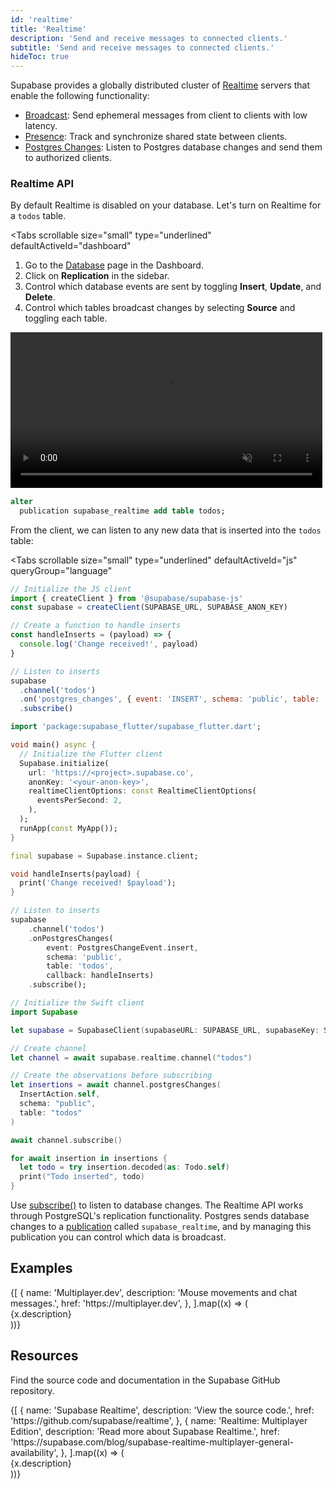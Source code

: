 ```yaml
---
id: 'realtime'
title: 'Realtime'
description: 'Send and receive messages to connected clients.'
subtitle: 'Send and receive messages to connected clients.'
hideToc: true
---
```


Supabase provides a globally distributed cluster of [Realtime](https://github.com/supabase/realtime) servers that enable the following functionality:

- [Broadcast](/docs/guides/realtime/broadcast): Send ephemeral messages from client to clients with low latency.
- [Presence](/docs/guides/realtime/presence): Track and synchronize shared state between clients.
- [Postgres Changes](/docs/guides/realtime/postgres-changes): Listen to Postgres database changes and send them to authorized clients.

### Realtime API

By default Realtime is disabled on your database. Let's turn on Realtime for a `todos` table.

 <Tabs
   scrollable
   size="small"
   type="underlined"
   defaultActiveId="dashboard"
 >
 <TabPanel id="dashboard" label="Dashboard">

1.  Go to the [Database](https://supabase.com/dashboard/project/_/database/tables) page in the Dashboard.
2.  Click on **Replication** in the sidebar.
3.  Control which database events are sent by toggling **Insert**, **Update**, and **Delete**.
4.  Control which tables broadcast changes by selecting **Source** and toggling each table.

<video width="99%" muted playsInline controls={true}>
  <source
    src="https://xguihxuzqibwxjnimxev.supabase.co/storage/v1/object/public/videos/docs/api/api-realtime.mp4"
    type="video/mp4"
  />
</video>

 </TabPanel>
 <TabPanel id="sql" label="SQL">

```sql
alter
  publication supabase_realtime add table todos;
```

 </TabPanel>
 </Tabs>

From the client, we can listen to any new data that is inserted into the `todos` table:

<Tabs
  scrollable
  size="small"
  type="underlined"
  defaultActiveId="js"
  queryGroup="language"
>
<TabPanel id="js" label="JavaScript">

```js
// Initialize the JS client
import { createClient } from '@supabase/supabase-js'
const supabase = createClient(SUPABASE_URL, SUPABASE_ANON_KEY)

// Create a function to handle inserts
const handleInserts = (payload) => {
  console.log('Change received!', payload)
}

// Listen to inserts
supabase
  .channel('todos')
  .on('postgres_changes', { event: 'INSERT', schema: 'public', table: 'todos' }, handleInserts)
  .subscribe()
```

</TabPanel>
<TabPanel id="dart" label="Dart">

```dart
import 'package:supabase_flutter/supabase_flutter.dart';

void main() async {
  // Initialize the Flutter client
  Supabase.initialize(
    url: 'https://<project>.supabase.co',
    anonKey: '<your-anon-key>',
    realtimeClientOptions: const RealtimeClientOptions(
      eventsPerSecond: 2,
    ),
  );
  runApp(const MyApp());
}

final supabase = Supabase.instance.client;

void handleInserts(payload) {
  print('Change received! $payload');
}

// Listen to inserts
supabase
    .channel('todos')
    .onPostgresChanges(
        event: PostgresChangeEvent.insert,
        schema: 'public',
        table: 'todos',
        callback: handleInserts)
    .subscribe();
```

</TabPanel>
<TabPanel id="swift" label="Swift">

```swift
// Initialize the Swift client
import Supabase

let supabase = SupabaseClient(supabaseURL: SUPABASE_URL, supabaseKey: SUPABASE_ANON_KEY)

// Create channel
let channel = await supabase.realtime.channel("todos")

// Create the observations before subscribing
let insertions = await channel.postgresChanges(
  InsertAction.self,
  schema: "public",
  table: "todos"
)

await channel.subscribe()

for await insertion in insertions {
  let todo = try insertion.decoded(as: Todo.self)
  print("Todo inserted", todo)
}
```
</TabPanel>
</Tabs>

Use [subscribe()](/docs/reference/javascript/subscribe) to listen to database changes.
The Realtime API works through PostgreSQL's replication functionality. Postgres sends database changes to a [publication](/docs/guides/database/replication#publications)
called `supabase_realtime`, and by managing this publication you can control which data is broadcast.

## Examples

<div className="grid md:grid-cols-12 gap-4 not-prose">
  {[
    {
      name: 'Multiplayer.dev',
      description: 'Mouse movements and chat messages.',
      href: 'https://multiplayer.dev',
    },
  ].map((x) => (
    <div className="col-span-12" key={x.href}>
      <Link href={x.href} passHref>
        <GlassPanel title={x.name}>{x.description}</GlassPanel>
      </Link>
    </div>
  ))}
</div>

## Resources

Find the source code and documentation in the Supabase GitHub repository.

<div className="grid md:grid-cols-12 gap-4 not-prose">
  {[
    {
      name: 'Supabase Realtime',
      description: 'View the source code.',
      href: 'https://github.com/supabase/realtime',
    },
    {
      name: 'Realtime: Multiplayer Edition',
      description: 'Read more about Supabase Realtime.',
      href: 'https://supabase.com/blog/supabase-realtime-multiplayer-general-availability',
    },
  ].map((x) => (
    <div className="col-span-6" key={x.href}>
      <Link href={x.href} passHref>
        <GlassPanel title={x.name}>{x.description}</GlassPanel>
      </Link>
    </div>
  ))}
</div>
